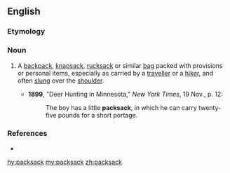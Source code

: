==English==

===Etymology===
{{compound|pack|sack}}

===Noun===
{{en-noun}}

# {{context|chiefly|US|lang=en}} A [[backpack]], [[knapsack]], [[rucksack]] or similar [[bag]] packed with provisions or personal items, especially as carried by a [[traveller]] or a [[hiker]], and often [[slung]] over the [[shoulder]].
#* '''1899''', "Deer Hunting in Minnesota," ''New York Times'', 19 Nov., p. 12:
#*: The boy has a little '''packsack''', in which he can carry twenty-five pounds for a short portage.

===References===
* {{R:OneLook}}

[[hy:packsack]]
[[my:packsack]]
[[zh:packsack]]